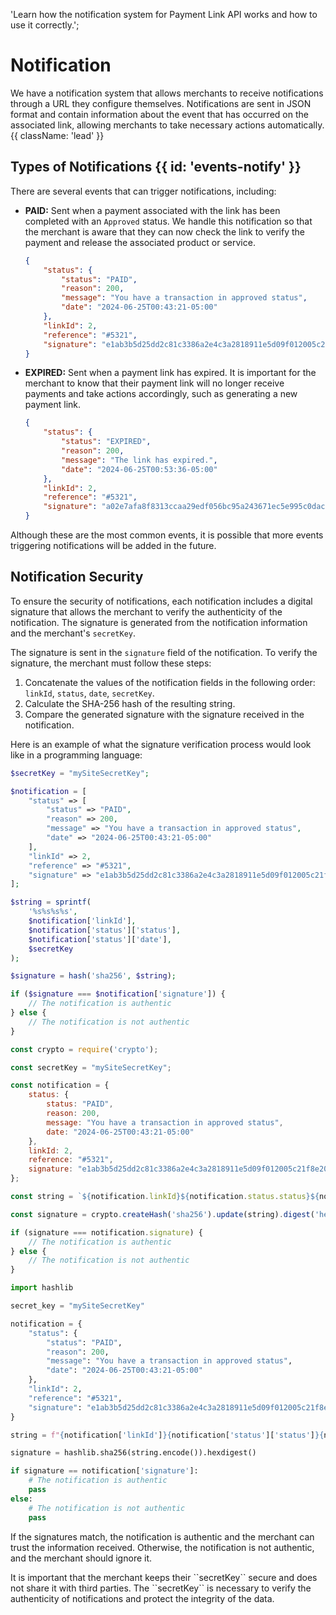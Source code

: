   'Learn how the notification system for Payment Link API works and how to use it correctly.';

# Notification

We have a notification system that allows merchants to receive notifications through a URL they configure themselves. Notifications are sent in JSON format and contain information about the event that has occurred on the associated link, allowing merchants to take necessary actions automatically. {{ className: 'lead' }}

## Types of Notifications {{ id: 'events-notify' }}

There are several events that can trigger notifications, including:

- **PAID:** Sent when a payment associated with the link has been completed with an ``Approved`` status. We handle this notification so that the merchant is aware that they can now check the link to verify the payment and release the associated product or service.
    ```json
    {
        "status": {
            "status": "PAID",
            "reason": 200,
            "message": "You have a transaction in approved status",
            "date": "2024-06-25T00:43:21-05:00"
        },
        "linkId": 2,
        "reference": "#5321",
        "signature": "e1ab3b5d25dd2c81c3386a2e4c3a2818911e5d09f012005c21f8e20c6e0d5ab6"
    }
    ```

- **EXPIRED:** Sent when a payment link has expired. It is important for the merchant to know that their payment link will no longer receive payments and take actions accordingly, such as generating a new payment link.
    ```json
    {
        "status": {
            "status": "EXPIRED",
            "reason": 200,
            "message": "The link has expired.",
            "date": "2024-06-25T00:53:36-05:00"
        },
        "linkId": 2,
        "reference": "#5321",
        "signature": "a02e7afa8f8313ccaa29edf056bc95a243671ec5e995c0dac5953c17f8bc529f"
    }
    ```

Although these are the most common events, it is possible that more events triggering notifications will be added in the future.

## Notification Security

To ensure the security of notifications, each notification includes a digital signature that allows the merchant to verify the authenticity of the notification. The signature is generated from the notification information and the merchant's ``secretKey``.

The signature is sent in the `signature` field of the notification. To verify the signature, the merchant must follow these steps:

1. Concatenate the values of the notification fields in the following order: `linkId`, `status`, `date`, ``secretKey``.
2. Calculate the SHA-256 hash of the resulting string.
3. Compare the generated signature with the signature received in the notification.

Here is an example of what the signature verification process would look like in a programming language:

<CodeGroup title="Compare signature">

```php
$secretKey = "mySiteSecretKey";

$notification = [
    "status" => [
        "status" => "PAID",
        "reason" => 200,
        "message" => "You have a transaction in approved status",
        "date" => "2024-06-25T00:43:21-05:00"
    ],
    "linkId" => 2,
    "reference" => "#5321",
    "signature" => "e1ab3b5d25dd2c81c3386a2e4c3a2818911e5d09f012005c21f8e20c6e0d5ab6"
];

$string = sprintf(
    '%s%s%s%s',
    $notification['linkId'],
    $notification['status']['status'],
    $notification['status']['date'],
    $secretKey
);

$signature = hash('sha256', $string);

if ($signature === $notification['signature']) {
    // The notification is authentic
} else {
    // The notification is not authentic
}
```

```js
const crypto = require('crypto');

const secretKey = "mySiteSecretKey";

const notification = {
    status: {
        status: "PAID",
        reason: 200,
        message: "You have a transaction in approved status",
        date: "2024-06-25T00:43:21-05:00"
    },
    linkId: 2,
    reference: "#5321",
    signature: "e1ab3b5d25dd2c81c3386a2e4c3a2818911e5d09f012005c21f8e20c6e0d5ab6"
};

const string = `${notification.linkId}${notification.status.status}${notification.status.date}${secretKey}`;

const signature = crypto.createHash('sha256').update(string).digest('hex');

if (signature === notification.signature) {
    // The notification is authentic
} else {
    // The notification is not authentic
}
```

``` python
import hashlib

secret_key = "mySiteSecretKey"

notification = {
    "status": {
        "status": "PAID",
        "reason": 200,
        "message": "You have a transaction in approved status",
        "date": "2024-06-25T00:43:21-05:00"
    },
    "linkId": 2,
    "reference": "#5321",
    "signature": "e1ab3b5d25dd2c81c3386a2e4c3a2818911e5d09f012005c21f8e20c6e0d5ab6"
}

string = f"{notification['linkId']}{notification['status']['status']}{notification['status']['date']}{secret_key}"

signature = hashlib.sha256(string.encode()).hexdigest()

if signature == notification['signature']:
    # The notification is authentic
    pass
else:
    # The notification is not authentic
    pass
```

</CodeGroup>

If the signatures match, the notification is authentic and the merchant can trust the information received. Otherwise, the notification is not authentic, and the merchant should ignore it.

<Note>
  It is important that the merchant keeps their ``secretKey`` secure and does not share it with third parties. The ``secretKey`` is necessary to verify the authenticity of notifications and protect the integrity of the data.
</Note>